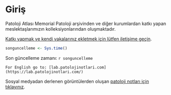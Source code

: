 # Giriş {#sec-giris .unnumbered}

Patoloji Atlası Memorial Patoloji arşivinden ve diğer kurumlardan katkı yapan meslektaşlarımızın kolleksiyonlarından oluşmaktadır.\


[Katkı yapmak ve kendi vakalarınız ekletmek için lütfen iletişime geçin](https://www.patolojiatlasi.com/katki.html).

```r
songuncelleme <- Sys.time() 
```

Son güncelleme zamanı: `r songuncelleme`

```comment
For English go to: [lab.patolojinotlari.com](https://lab.patolojinotlari.com/)
```

Sosyal medyadan derlenen görüntülerden oluşan [patoloji notları için tıklayınız](https://www.patolojinotlari.com/).
